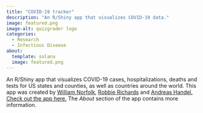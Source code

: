 ```yaml
---
title: "COVID-19 tracker"
description: "An R/Shiny app that visualizes COVID-19 data."
image: featured.png
image-alt: quizgrader logo
categories:
  - Research
  - Infectious Disease
about:
  template: solana
  image: featured.png
---
```


An R/Shiny app that visualizes COVID-19 cases, hospitalizations, deaths and tests for US states and counties, as well as countries around the world. 
This app was created by [William Norfolk](https://github.com/williamnorfolk), [Robbie Richards](https://rlrichards.github.io) and [Andreas Handel.](https://www.andreashandel.com/) 
[Check out the app here.](https://shiny.ovpr.uga.edu/yact/) The _About_ section of the app contains more information.
